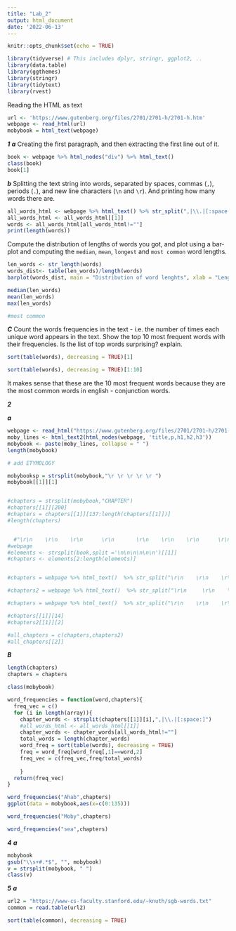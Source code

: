 ```yaml
---
title: "Lab_2"
output: html_document
date: '2022-06-13'
---
```


```r
knitr::opts_chunk$set(echo = TRUE)
```

```r
library(tidyverse) # This includes dplyr, stringr, ggplot2, .. 
library(data.table)
library(ggthemes)
library(stringr)
library(tidytext) 
library(rvest)
``` 
Reading the HTML as text
```r
url <- 'https://www.gutenberg.org/files/2701/2701-h/2701-h.htm'
webpage <- read_html(url)
mobybook = html_text(webpage)

```
***1***
***a*** Creating the first paragraph, and then extracting the first line out of it. 
```r

book <- webpage %>% html_nodes("div") %>% html_text()
class(book)
book[1]


```

***b*** Splitting the text string into words, separated by spaces, commas (`,`), periods (`.`), and new line characters (`\n` and `\r`). And printing how many words there are.
```r

all_words_html <- webpage %>% html_text() %>% str_split(",|\\.|[:space:]")
all_words_html <- all_words_html[[1]]
words <- all_words_html[all_words_html!=""]
print(length(words))


```
Compute the distribution of lengths of words you got, and plot using a bar-plot and computing the `median`, `mean`, `longest` and `most common` word lengths.
```r

len_words <- str_length(words)
words_dist<- table(len_words)/length(words)
barplot(words_dist, main = "Distribution of word lenghts", xlab = "Lenght of word", ylab = "Distribution of word length")

median(len_words)
mean(len_words)
max(len_words)

#most common

```

***C*** Count the words frequencies in the text - i.e. the number of times each unique word appears in the text.
Show the top 10 most frequent words with their frequencies. Is the list of top words surprising? explain. 

```r
sort(table(words), decreasing = TRUE)[1]

sort(table(words), decreasing = TRUE)[1:10] 

```

It makes sense that these are the 10 most frequent words because they are the most common words in english - conjunction words.


***2***

***a***

```r
webpage <- read_html("https://www.gutenberg.org/files/2701/2701-h/2701-h.htm#link2HCH0004")
moby_lines <- html_text2(html_nodes(webpage, 'title,p,h1,h2,h3'))
mobybook <- paste(moby_lines, collapse = " ")
length(mobybook)

# add ETYMOLOGY

mobybooksp = strsplit(mobybook,"\r \r \r \r \r ")
mobybook[[1]][1]


#chapters = strsplit(mobybook,"CHAPTER")
#chapters[[1]][200]
#chapters = chapters[[1]][137:length(chapters[[1]])]
#length(chapters)


  #"\r\n    \r\n    \r\n      \r\n       \r\n    \r\n    \r\n      \r\n    \r\n      "
#webpage
#elements <- strsplit(book,split ='\n\n\n\n\n\n')[[1]]
#chapters <- elements[2:length(elements)]


#chapters = webpage %>% html_text()  %>% str_split("\r\n    \r\n    \r\n      \r\n       \r\n    \r\n    \r\n      \r\n    \r\n      ")

#chapters2 = webpage %>% html_text()  %>% str_split("\r\n     \r\n    \r\n      \r\n       \r\n    \r\n    \r\n      \r\n    \r\n      ")

#chapters = webpage %>% html_text()  %>% str_split("\r\n    \r\n    \r\n      \r\n       \r\n    \r\n    \r\n      \r\n    \r\n      ")

#chapters[[1]][14]
#chapters2[[1]][2]

#all_chapters = c(chapters,chapters2)
#all_chapters[[2]]

```




***B***

```r

length(chapters)
chapters = chapters

class(mobybook)

word_frequencies = function(word,chapters){
  freq_vec = c()
  for (i in length(array)){ 
    chapter_words <- strsplit(chapters[[1]][i],",|\\.|[:space:]")
    #all_words_html <- all_words_html[[1]]
    chapter_words <- chapter_words[all_words_html!=""]
    total_words = length(chapter_words)
    word_freq = sort(table(words), decreasing = TRUE)
    freq = word_freq[word_freq[,1]==word,2]
    freq_vec = c(freq_vec,freq/total_words)
    
    }
  return(freq_vec) 
}

word_frequencies("Ahab",chapters)
ggplot(data = mobybook,aes(x=c(0:135)))

word_frequencies("Moby",chapters)

word_frequencies("sea",chapters)


```

***4***
***a***

```r
mobybook
gsub("\\s+#.*$", "", mobybook)
v = strsplit(mobybook, " ")
class(v)

```



***5***
***a***

```r
url2 = "https://www-cs-faculty.stanford.edu/~knuth/sgb-words.txt"
common = read.table(url2)

sort(table(common), decreasing = TRUE)

```







